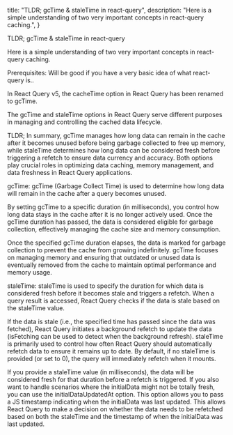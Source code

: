   title: "TLDR; gcTime & staleTime in react-query",
  description:
    "Here is a simple understanding of two very important concepts in react-query caching.",
}

TLDR; gcTime & staleTime in react-query

Here is a simple understanding of two very important concepts in react-query caching.

Prerequisites: Will be good if you have a very basic idea of what react-query is..

In React Query v5, the cacheTime option in React Query has been renamed to gcTime.

The gcTime and staleTime options in React Query serve different purposes in managing and controlling the cached data lifecycle.

TLDR; In summary, gcTime manages how long data can remain in the cache after it becomes unused before being garbage collected to free up memory, while staleTime determines how long data can be considered fresh before triggering a refetch to ensure data currency and accuracy. Both options play crucial roles in optimizing data caching, memory management, and data freshness in React Query applications.

gcTime:
gcTime (Garbage Collect Time) is used to determine how long data will remain in the cache after a query becomes unused.

By setting gcTime to a specific duration (in milliseconds), you control how long data stays in the cache after it is no longer actively used. Once the gcTime duration has passed, the data is considered eligible for garbage collection, effectively managing the cache size and memory consumption.

Once the specified gcTime duration elapses, the data is marked for garbage collection to prevent the cache from growing indefinitely. gcTime focuses on managing memory and ensuring that outdated or unused data is eventually removed from the cache to maintain optimal performance and memory usage.

staleTime:
staleTime is used to specify the duration for which data is considered fresh before it becomes stale and triggers a refetch. When a query result is accessed, React Query checks if the data is stale based on the staleTime value.

If the data is stale (i.e., the specified time has passed since the data was fetched), React Query initiates a background refetch to update the data (isFetching can be used to detect when the background refresh). staleTime is primarily used to control how often React Query should automatically refetch data to ensure it remains up to date. By default, if no staleTime is provided (or set to 0), the query will immediately refetch when it mounts.

If you provide a staleTime value (in milliseconds), the data will be considered fresh for that duration before a refetch is triggered. If you also want to handle scenarios where the initialData might not be totally fresh, you can use the initialDataUpdatedAt option. This option allows you to pass a JS timestamp indicating when the initialData was last updated. This allows React Query to make a decision on whether the data needs to be refetched based on both the staleTime and the timestamp of when the initialData was last updated.

